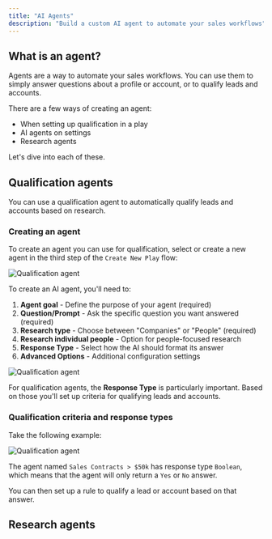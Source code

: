 ```yaml
---
title: "AI Agents"
description: "Build a custom AI agent to automate your sales workflows"
---
```


## What is an agent?

Agents are a way to automate your sales workflows. You can use them to simply answer questions about a profile or account, or to qualify leads and accounts.

There are a few ways of creating an agent:
- When setting up qualification in a play
- AI agents on settings
- Research agents

Let's dive into each of these.

## Qualification agents

You can use a qualification agent to automatically qualify leads and accounts based on research. 

### Creating an agent

To create an agent you can use for qualification, select or create a new agent in the third step of the `Create New Play` flow:

![Qualification agent](/images/product-manual/koala-agents/qualification.png)

To create an AI agent, you'll need to:

1. **Agent goal** - Define the purpose of your agent (required)
2. **Question/Prompt** - Ask the specific question you want answered (required)
3. **Research type** - Choose between "Companies" or "People" (required)
4. **Research individual people** - Option for people-focused research
5. **Response Type** - Select how the AI should format its answer
6. **Advanced Options** - Additional configuration settings

![Qualification agent](/images/product-manual/koala-agents/creating-ai-agent.png)

For qualification agents, the **Response Type** is particularly important. Based on those you'll set up criteria for qualifying leads and accounts.

### Qualification criteria and response types

Take the following example:

![Qualification agent](/images/product-manual/koala-agents/criteria-set-up.png)

The agent named `Sales Contracts > $50k` has response type `Boolean`, which means that the agent will only return a `Yes` or `No` answer.

You can then set up a rule to qualify a lead or account based on that answer.

## Research agents







